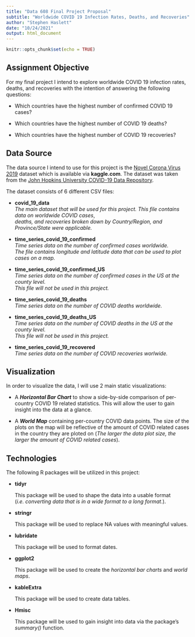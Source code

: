 ```yaml
---
title: "Data 608 Final Project Proposal"
subtitle: "Worldwide COVID 19 Infection Rates, Deaths, and Recoveries"
author: "Stephen Haslett"
date: "10/24/2021"
output: html_document
---
```


```r
knitr::opts_chunk$set(echo = TRUE)
```

## Assignment Objective

For my final project I intend to explore worldwide COVID 19 infection rates, deaths, and recoveries with the intention of answering the following questions:

- Which countries have the highest number of confirmed COVID 19 cases?

- Which countries have the highest number of COVID 19 deaths?

- Which countries have the highest number of COVID 19 recoveries?


## Data Source

The data source I intend to use for this project is the [Novel Corona Virus 2019](https://www.kaggle.com/sudalairajkumar/novel-corona-virus-2019-dataset) dataset which is available via **kaggle.com**. The dataset was taken from the [John Hopkins University COVID-19 Data Repository](https://github.com/CSSEGISandData/COVID-19).

The dataset consists of 6 different CSV files:

- **covid_19_data**  
    _The main dataset that will be used for this project. This file contains data on worldwide COVID cases_,  
    _deaths, and recoveries broken down by Country/Region, and Province/State were applicable._

- **time_series_covid_19_confirmed**  
    _Time series data on the number of confirmed cases worldwide._  
    _The file contains longitude and latitude data that can be used to plot cases on a map._  

- **time_series_covid_19_confirmed_US**  
    _Time series data on the number of confirmed cases in the US at the county level._  
    _This file will not be used in this project._

- **time_series_covid_19_deaths**  
    _Time series data on the number of COVID deaths worldwide._

- **time_series_covid_19_deaths_US**  
    _Time series data on the number of COVID deaths in the US at the county level._  
    _This file will not be used in this project._

- **time_series_covid_19_recovered**  
    _Time series data on the number of COVID recoveries worlwide._


## Visualization

In order to visualize the data, I will use 2 main static visualizations:

- A **_Horizontal Bar Chart_** to show a side-by-side comparison of per-country COVID 19 related statistics. This will allow the user to gain insight into the data at a glance.

- A **_World Map_** containing per-country COVID data points. The size of the plots on the map will be reflective of the amount of COVID related cases in the country they are ploted on (_The larger the data plot size, the larger the amount of COVID related cases_).


## Technologies

The following R packages will be utilized in this project:

- **tidyr**
     
     This package will be used to shape the data into a usable format (_i.e. converting data that is in a wide format to a long format_.).

- **stringr**

     This package will be used to replace NA values with meaningful values.

- **lubridate**

     This package will be used to format dates.
     
- **ggplot2**

    This package will be used to create the _horizontal bar charts_ and _world maps_.
    
- **kableExtra**

    This package will be used to create data tables.
    
- **Hmisc**

    This package will be used to gain insight into data via the package's _summary()_ function.